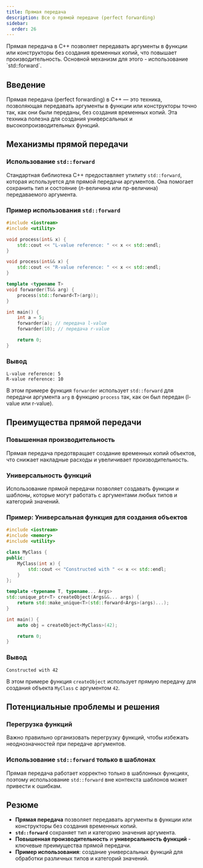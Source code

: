 ```yaml
---
title: Прямая передача
description: Все о прямой передаче (perfect forwarding)
sidebar:
  order: 26
---
```



<Aside>
Прямая передача в C++ позволяет передавать аргументы в функции или конструкторы без создания временных копий, что повышает производительность. Основной механизм для этого - использование `std::forward`.
</Aside>

## Введение
Прямая передача (perfect forwarding) в C++ — это техника, позволяющая передавать аргументы в функции или конструкторы точно так, как они были переданы, без создания временных копий. Эта техника полезна для создания универсальных и высокопроизводительных функций.

## Механизмы прямой передачи

### Использование `std::forward`
Стандартная библиотека C++ предоставляет утилиту `std::forward`, которая используется для прямой передачи аргументов. Она помогает сохранить тип и состояние (л-величина или пр-величина) передаваемого аргумента.

### Пример использования `std::forward`
```cpp
#include <iostream>
#include <utility>

void process(int& x) {
    std::cout << "L-value reference: " << x << std::endl;
}

void process(int&& x) {
    std::cout << "R-value reference: " << x << std::endl;
}

template <typename T>
void forwarder(T&& arg) {
    process(std::forward<T>(arg));
}

int main() {
    int a = 5;
    forwarder(a); // передача l-value
    forwarder(10); // передача r-value

    return 0;
}
```

### Вывод
```
L-value reference: 5
R-value reference: 10
```
В этом примере функция `forwarder` использует `std::forward` для передачи аргумента `arg` в функцию `process` так, как он был передан (l-value или r-value).

## Преимущества прямой передачи

### Повышенная производительность
Прямая передача предотвращает создание временных копий объектов, что снижает накладные расходы и увеличивает производительность.

### Универсальность функций
Использование прямой передачи позволяет создавать функции и шаблоны, которые могут работать с аргументами любых типов и категорий значений.

### Пример: Универсальная функция для создания объектов
```cpp
#include <iostream>
#include <memory>
#include <utility>

class MyClass {
public:
    MyClass(int x) {
        std::cout << "Constructed with " << x << std::endl;
    }
};

template <typename T, typename... Args>
std::unique_ptr<T> createObject(Args&&... args) {
    return std::make_unique<T>(std::forward<Args>(args)...);
}

int main() {
    auto obj = createObject<MyClass>(42);

    return 0;
}
```

### Вывод
```
Constructed with 42
```
В этом примере функция `createObject` использует прямую передачу для создания объекта `MyClass` с аргументом `42`.

## Потенциальные проблемы и решения

### Перегрузка функций
Важно правильно организовать перегрузку функций, чтобы избежать неоднозначностей при передаче аргументов.

### Использование `std::forward` только в шаблонах
Прямая передача работает корректно только в шаблонных функциях, поэтому использование `std::forward` вне контекста шаблонов может привести к ошибкам.

## Резюме

- **Прямая передача** позволяет передавать аргументы в функции или конструкторы без создания временных копий.
- **`std::forward`** сохраняет тип и категорию значения аргумента.
- **Повышенная производительность** и **универсальность функций** - ключевые преимущества прямой передачи.
- **Пример использования**: создание универсальных функций для обработки различных типов и категорий значений.
